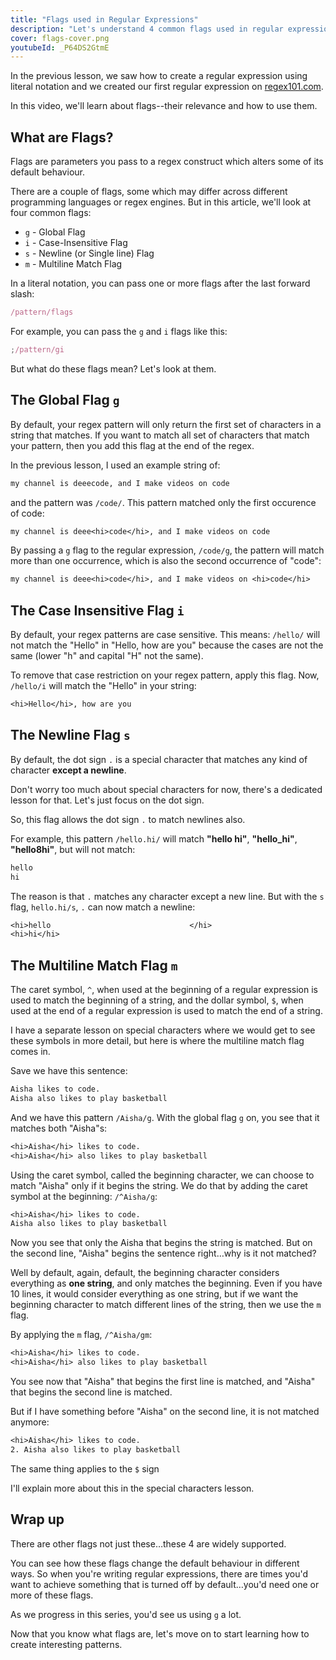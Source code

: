 ```yaml
---
title: "Flags used in Regular Expressions"
description: "Let's understand 4 common flags used in regular expressions"
cover: flags-cover.png
youtubeId: _P64DS2GtmE
---
```


In the previous lesson, we saw how to create a regular expression using literal notation and we created our first regular expression on [regex101.com](https://regex101.com).

In this video, we'll learn about flags--their relevance and how to use them.

## What are Flags?

Flags are parameters you pass to a regex construct which alters some of its default behaviour.

There are a couple of flags, some which may differ across different programming languages or regex engines. But in this article, we'll look at four common flags:

- `g` - Global Flag
- `i` - Case-Insensitive Flag
- `s` - Newline (or Single line) Flag
- `m` - Multiline Match Flag

In a literal notation, you can pass one or more flags after the last forward slash:

```js
/pattern/flags
```

For example, you can pass the `g` and `i` flags like this:

```js
;/pattern/gi
```

But what do these flags mean? Let's look at them.

## The Global Flag `g`

By default, your regex pattern will only return the first set of characters in a string that matches. If you want to match all set of characters that match your pattern, then you add this flag at the end of the regex.

In the previous lesson, I used an example string of:

```txt
my channel is deeecode, and I make videos on code
```

and the pattern was `/code/`. This pattern matched only the first occurence of code:

```txt
my channel is deee<hi>code</hi>, and I make videos on code
```

By passing a `g` flag to the regular expression, `/code/g`, the pattern will match more than one occurrence, which is also the second occurrence of "code":

```txt
my channel is deee<hi>code</hi>, and I make videos on <hi>code</hi>
```

## The Case Insensitive Flag `i`

By default, your regex patterns are case sensitive. This means: `/hello/` will not match the "Hello" in "Hello, how are you" because the cases are not the same (lower "h" and capital "H" not the same).

To remove that case restriction on your regex pattern, apply this flag. Now, `/hello/i` will match the "Hello" in your string:

```txt
<hi>Hello</hi>, how are you
```

## The Newline Flag `s`

By default, the dot sign `.` is a special character that matches any kind of character **except a newline**.

Don't worry too much about special characters for now, there's a dedicated lesson for that. Let's just focus on the dot sign.

So, this flag allows the dot sign `.` to match newlines also.

For example, this pattern `/hello.hi/` will match **"hello hi"**, **"hello_hi"**, **"hello8hi"**, but will not match:

```txt
hello
hi
```

The reason is that `.` matches any character except a new line. But with the `s` flag, `hello.hi/s`, `.` can now match a newline:

```txt
<hi>hello                               </hi>
<hi>hi</hi>
```

## The Multiline Match Flag `m`

The caret symbol, `^`, when used at the beginning of a regular expression is used to match the beginning of a string, and the dollar symbol, `$`, when used at the end of a regular expression is used to match the end of a string.

I have a separate lesson on special characters where we would get to see these symbols in more detail, but here is where the multiline match flag comes in.

Save we have this sentence:

```txt
Aisha likes to code.
Aisha also likes to play basketball
```

And we have this pattern `/Aisha/g`. With the global flag `g` on, you see that it matches both "Aisha"s:

```txt
<hi>Aisha</hi> likes to code.
<hi>Aisha</hi> also likes to play basketball
```

Using the caret symbol, called the beginning character, we can choose to match "Aisha" only if it begins the string. We do that by adding the caret symbol at the beginning: `/^Aisha/g`:

```txt
<hi>Aisha</hi> likes to code.
Aisha also likes to play basketball
```

Now you see that only the Aisha that begins the string is matched. But on the second line, "Aisha" begins the sentence right…why is it not matched?

Well by default, again, default, the beginning character considers everything as **one string**, and only matches the beginning. Even if you have 10 lines, it would consider everything as one string, but if we want the beginning character to match different lines of the string, then we use the `m` flag.

By applying the `m` flag, `/^Aisha/gm`:

```txt
<hi>Aisha</hi> likes to code.
<hi>Aisha</hi> also likes to play basketball
```

You see now that "Aisha" that begins the first line is matched, and "Aisha" that begins the second line is matched.

But if I have something before "Aisha" on the second line, it is not matched anymore:

```txt
<hi>Aisha</hi> likes to code.
2. Aisha also likes to play basketball
```

The same thing applies to the `$` sign

I'll explain more about this in the special characters lesson.

## Wrap up

There are other flags not just these…these 4 are widely supported.

You can see how these flags change the default behaviour in different ways. So when you're writing regular expressions, there are times you'd want to achieve something that is turned off by default…you'd need one or more of these flags.

As we progress in this series, you'd see us using `g` a lot.

Now that you know what flags are, let's move on to start learning how to create interesting patterns.
